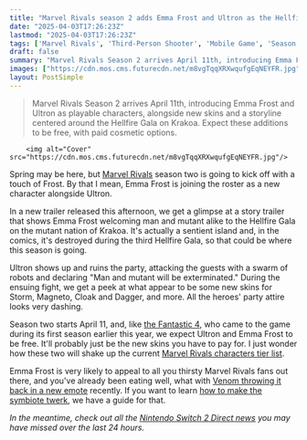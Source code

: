 ```yaml
---
title: "Marvel Rivals season 2 adds Emma Frost and Ultron as the Hellfire Gala becomes a battleground"
date: "2025-04-03T17:26:23Z"
lastmod: "2025-04-03T17:26:23Z"
tags: ['Marvel Rivals', 'Third-Person Shooter', 'Mobile Game', 'Season 2', 'Emma Frost', 'Ultron']
draft: false
summary: "Marvel Rivals Season 2 arrives April 11th, introducing Emma Frost and Ultron as playable characters, alongside new skins and a storyline centered around the Hellfire Gala on Krakoa.  Expect these additions to be free, with paid cosmetic options."
images: ["https://cdn.mos.cms.futurecdn.net/m8vgTqqXRXwqufgEqNEYFR.jpg"]
layout: PostSimple
---
```

> Marvel Rivals Season 2 arrives April 11th, introducing Emma Frost and Ultron as playable characters, alongside new skins and a storyline centered around the Hellfire Gala on Krakoa.  Expect these additions to be free, with paid cosmetic options.


        <img alt="Cover" src="https://cdn.mos.cms.futurecdn.net/m8vgTqqXRXwqufgEqNEYFR.jpg"/>
        
Spring may be here, but [<u>Marvel Rivals</u>](https://www.gamesradar.com/games/third-person-shooter/marvel-rivals-ranks-competitive/) season two is going to kick off with a touch of Frost. By that I mean, Emma Frost is joining the roster as a new character alongside Ultron.

In a new trailer released this afternoon, we get a glimpse at a story trailer that shows Emma Frost welcoming man and mutant alike to the Hellfire Gala on the mutant nation of Krakoa. It's actually a sentient island and, in the comics, it's destroyed during the third Hellfire Gala, so that could be where this season is going.

Ultron shows up and ruins the party, attacking the guests with a swarm of robots and declaring "Man and mutant will be exterminated." During the ensuing fight, we get a peek at what appear to be some new skins for Storm, Magneto, Cloak and Dagger, and more. All the heroes' party attire looks very dashing.

Season two starts April 11, and, like [<u>the Fantastic 4</u>](https://www.gamesradar.com/games/third-person-shooter/marvel-rivals-officially-confirms-first-new-characters-the-fantastic-four-are-coming-soon/), who came to the game during its first season earlier this year, we expect Ultron and Emma Frost to be free. It'll probably just be the new skins you have to pay for. I just wonder how these two will shake up the current [<u>Marvel Rivals characters tier list</u>](https://www.gamesradar.com/games/third-person-shooter/marvel-rivals-characters-tier-list/).

Emma Frost is very likely to appeal to all you thirsty Marvel Rivals fans out there, and you've already been eating well, what with [<u>Venom throwing it back in a new emote</u>](https://www.gamesradar.com/games/third-person-shooter/thirsty-marvel-rivals-fans-are-getting-exactly-what-they-wished-for-venom-throwing-it-all-the-way-back-in-a-new-emote/) recently. If you want to learn [<u>how to make the symbiote twerk</u>](https://www.gamesradar.com/games/third-person-shooter/marvel-rivals-venom-twerk-emote-symbiote-boogie/), we have a guide for that.

*In the meantime, check out all the *[<u><em>Nintendo Switch 2 Direct news</em></u>](https://www.gamesradar.com/news/live/nintendo-switch-2-direct-news-live-april-2-announcements/)* you may have missed over the last 24 hours.*
        